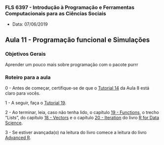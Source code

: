 ###  FLS 6397 - Introdução à Programação e Ferramentas Computacionais para as Ciências Sociais

- Data: 07/06/2019

## Aula 11 - Programação funcional e Simulações 

### Objetivos Gerais

Aprender um pouco mais sobre programação com o pacote purrr

### Roteiro para a aula

0 - Antes de começar, certifique-se de que o [Tutorial 14](https://jonnyphillips.github.io/FLS6397_2019/tutorials/tutorial14.html) da Aula 8 está claro para vocês.

1 - A seguir, faça o [Tutorial 19](https://jonnyphillips.github.io/FLS6397_2019/tutorials/tutorial19.html).

2 - Ao terminar, leia, caso não tenha lido, o capítulo [19 - Functions](http://r4ds.had.co.nz/functions.html), o trecho "Lists", do capítulo [18 - Vectors](http://r4ds.had.co.nz/vectors.html#lists) e o capítulo [20 - Iteration](http://r4ds.had.co.nz/iteration.html) do livro [R for Data Science](http://r4ds.had.co.nz).

3 - Se estiver avançada(o) na leitura do livro comece a leitura do livro [Advanced R](http://adv-r.had.co.nz/Functional-programming.html).


